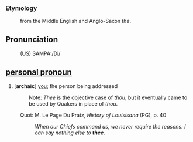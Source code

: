 ===Etymology===
:from the Middle English and Anglo-Saxon ''the''.

==Pronunciation==
:(US) SAMPA:/Di/

==[[personal pronoun]]==
# ['''archaic'''] [[you]]; the person being addressed
#:Note: ''Thee'' is the objective case of ''[[thou]]'', but it eventually came to be used by Quakers in place of ''thou''.


:Quot: M. Le Page Du Pratz, <i>History of Louisisana</i> (PG), p. 40
:: <i>When our Chiefs command us, we never require the reasons: I can say nothing else to <b>thee</b>.</i>